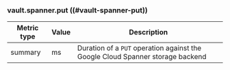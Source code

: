 ### vault.spanner.put ((#vault-spanner-put))

Metric type | Value | Description
----------- | ----- | -----------
summary     | ms    | Duration of a `PUT` operation against the Google Cloud Spanner storage backend